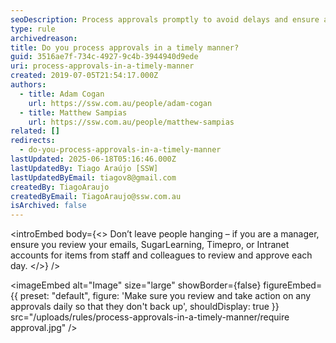 ```yaml
---
seoDescription: Process approvals promptly to avoid delays and ensure a smooth workflow.
type: rule
archivedreason:
title: Do you process approvals in a timely manner?
guid: 3516ae7f-734c-4927-9c4b-3944940d9ede
uri: process-approvals-in-a-timely-manner
created: 2019-07-05T21:54:17.000Z
authors:
  - title: Adam Cogan
    url: https://ssw.com.au/people/adam-cogan
  - title: Matthew Sampias
    url: https://ssw.com.au/people/matthew-sampias
related: []
redirects:
  - do-you-process-approvals-in-a-timely-manner
lastUpdated: 2025-06-18T05:16:46.000Z
lastUpdatedBy: Tiago Araújo [SSW]
lastUpdatedByEmail: tiagov8@gmail.com
createdBy: TiagoAraujo
createdByEmail: TiagoAraujo@ssw.com.au
isArchived: false
---
```


<introEmbed
  body={<>
Don’t leave people hanging – if you are a manager, ensure you review your emails, SugarLearning, Timepro, or Intranet accounts for items from staff and colleagues to review and approve each day.
  </>}
/>

<imageEmbed
  alt="Image"
  size="large"
  showBorder={false}
  figureEmbed={{
    preset: "default",
    figure: 'Make sure you review and take action on any approvals daily so that they don\'t back up',
    shouldDisplay: true
  }}
  src="/uploads/rules/process-approvals-in-a-timely-manner/require approval.jpg"
/>
